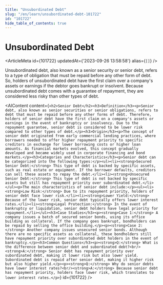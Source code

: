 ```yaml
---
title: "Unsubordinated Debt"
slug: "/en/learn/unsubordinated-debt-101722"
id: "101722"
hide_table_of_contents: true
---
```



# Unsubordinated Debt

<ArticleMeta id={101722} updatedAt={'2023-09-26 13:58:58'} alias={`[]`} />
<div className='border-solid border-b border-t-0 my-4 border-[var(--ifm-color-gray-300)]' />

Unsubordinated debt, also known as a senior security or senior debt, refers to a type of obligation that must be repaid before any other form of debt. So, holders of unsubordinated debt have the first claim over a company's assets or earnings if the debtor goes bankrupt or insolvent. Because unsubordinated debt comes with a guarantee of repayment, they are considered less risky than other types of debt.

<AIContent content={`<h2>Senior Debt</h2><h3>Definition</h3><p>Senior debt, also known as senior securities or senior obligations, refers to debt that must be repaid before any other forms of debt. Therefore, holders of senior debt have the first claim on a company's assets or earnings in the event of bankruptcy or insolvency. Due to the repayment guarantee, senior debt is considered to be lower risk compared to other types of debt.</p><h3>Origin</h3><p>The concept of senior debt originated from early commercial lending practices, where borrowers needed to offer higher repayment priority to specific creditors in exchange for lower borrowing costs or higher loan amounts. As financial markets evolved, this concept gradually developed and became widely used in corporate financing and bond markets.</p><h3>Categories and Characteristics</h3><p>Senior debt can be categorized into the following types:</p><ul><li><strong>Secured Senior Debt:</strong> This type of debt is backed by specific assets, such as real estate or equipment. If the borrower defaults, creditors can sell these assets to repay the debt.</li><li><strong>Unsecured Senior Debt:</strong> This type of debt is not backed by specific assets but still has repayment priority over subordinated debt.</li></ul><p>The main characteristics of senior debt include:</p><ul><li><strong>Low Risk:</strong> Due to its repayment priority, holders of senior debt face lower risk.</li><li><strong>Lower Yield:</strong> Because of the lower risk, senior debt typically offers lower interest rates.</li><li><strong>Legal Protection:</strong> In the event of bankruptcy or liquidation, senior debt holders have legal priority for repayment.</li></ul><h3>Case Studies</h3><p><strong>Case 1:</strong> A company issues a batch of secured senior bonds, using its office building as collateral. If the company goes bankrupt, bondholders can be repaid by selling the office building.</p><p><strong>Case 2:</strong> Another company issues unsecured senior bonds. Although there are no specific assets as collateral, these bondholders still have repayment priority over subordinated debt holders in the event of bankruptcy.</p><h3>Common Questions</h3><p><strong>Q:</strong> What is the difference between senior debt and subordinated debt?<br/><strong>A:</strong> Senior debt has repayment priority over subordinated debt, making it lower risk but also lower yield. Subordinated debt is repaid after senior debt, making it higher risk but also higher yield.</p><p><strong>Q:</strong> Why do senior debts have lower interest rates?<br/><strong>A:</strong> Because senior debt has repayment priority, holders face lower risk, which translates to lower interest rates.</p>`} id={101722} />

